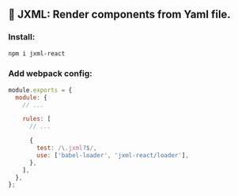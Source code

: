 ## 🚀 JXML: Render components from Yaml file.

### Install:

```bash
npm i jxml-react
```

### Add webpack config:

```jsx
module.exports = {
  module: {
    // ...

    rules: [
      // ...

      {
        test: /\.jxml?$/,
        use: ['babel-loader', 'jxml-react/loader'],
      },
    ],
  },
};
```
